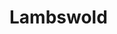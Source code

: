 
# Lambswold
<ProjectDetails
  floatRight
  region="Riverlands"
  house="House Bracken"
  type="Village"
  status="Completed"
  warp="undefined"
  projectLead="Arkilstorm"
  dateStarted="2016-06-25T07:00:00+00:00"
  dateCompleted="2016-06-25T07:00:00+00:00"
/>
